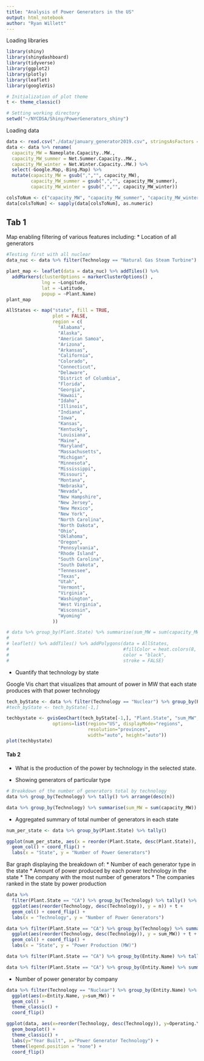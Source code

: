 ```yaml
---
title: "Analysis of Power Generators in the US"
output: html_notebook
author: "Ryan Willett"
---
```


Loading libraries
```r
library(shiny)
library(shinydashboard)
library(tidyverse)
library(ggplot2)
library(plotly)
library(leaflet)
library(googleVis)

# Initialization of plot theme
t <- theme_classic()

# Setting working directory
setwd("~/NYCDSA/Shiny/PowerGenerators_shiny")
```

Loading data
```r
data <- read.csv("./data/january_generator2019.csv", stringsAsFactors = F, header = T)
data <- data %>% rename(
  capacity_MW = Nameplate.Capacity..MW.,
  capacity_MW_summer = Net.Summer.Capacity..MW.,
  capacity_MW_winter = Net.Winter.Capacity..MW.) %>% 
  select(-Google.Map,-Bing.Map) %>% 
  mutate(capacity_MW = gsub(",","", capacity_MW), 
         capacity_MW_summer = gsub(",","", capacity_MW_summer),
         capacity_MW_winter = gsub(",","", capacity_MW_winter))

colsToNum <- c("capacity_MW", "capacity_MW_summer", "capacity_MW_winter")
data[colsToNum] <- sapply(data[colsToNum], as.numeric)
```

## Tab 1

Map enabling filtering of various features including: 
* Location of all generators

```r

#Testing first with all nuclear
data_nuc <- data %>% filter(Technology == "Natural Gas Steam Turbine")

plant_map <- leaflet(data = data_nuc) %>% addTiles() %>%
  addMarkers(clusterOptions = markerClusterOptions() ,
             lng = ~Longitude,
             lat = ~Latitude,
             popup = ~Plant.Name)
plant_map

```

```r
AllStates <- map("state", fill = TRUE,
                 plot = FALSE,
                 region = c(
                   "Alabama",
                   "Alaska",
                   "American Samoa",
                   "Arizona",
                   "Arkansas",
                   "California",
                   "Colorado",
                   "Connecticut",
                   "Delaware",
                   "District of Columbia",
                   "Florida",
                   "Georgia",
                   "Hawaii",
                   "Idaho",
                   "Illinois",
                   "Indiana",
                   "Iowa",
                   "Kansas",
                   "Kentucky",
                   "Louisiana",
                   "Maine",
                   "Maryland",
                   "Massachusetts",
                   "Michigan",
                   "Minnesota",
                   "Mississippi",
                   "Missouri",
                   "Montana",
                   "Nebraska",
                   "Nevada",
                   "New Hampshire",
                   "New Jersey",
                   "New Mexico",
                   "New York",
                   "North Carolina",
                   "North Dakota",
                   "Ohio",
                   "Oklahoma",
                   "Oregon",
                   "Pennsylvania",
                   "Rhode Island",
                   "South Carolina",
                   "South Dakota",
                   "Tennessee",
                   "Texas",
                   "Utah",
                   "Vermont",
                   "Virginia",
                   "Washington",
                   "West Virginia",
                   "Wisconsin",
                   "Wyoming"
                 ))
```

```r
# data %>% group_by(Plant.State) %>% summarise(sum_MW = sum(capacity_MW)) %>% arrange(Plant.State)
# 
# leaflet() %>% addTiles() %>% addPolygons(data = AllStates,
#                                          #fillColor = heat.colors(8, alpha = 1),
#                                          color = "black",
#                                          stroke = FALSE)
```

* Quantify that technology by state

Google Vis chart that visualizes that amount of power in MW that each state produces with that power technology
```r
tech_byState <- data %>% filter(Technology == "Nuclear") %>% group_by(Plant.State) %>% summarise(sum_MW = sum(capacity_MW)) %>% as.data.frame()
#tech_byState <- tech_byState[-1,]

techbystate <- gvisGeoChart(tech_byState[-1,], "Plant.State", "sum_MW",
                 options=list(region="US", displayMode="regions",
                              resolution="provinces",
                              width="auto", height="auto"))
plot(techbystate)
```

#### Tab 2 ####

* What is the production of the power by technology in the selected state.



* Showing generators of particular type

```r

# Breakdown of the number of generators total by technology
data %>% group_by(Technology) %>% tally() %>% arrange(desc(n))

data %>% group_by(Technology) %>% summarise(sum_MW = sum(capacity_MW)) %>% arrange(desc(sum_MW))
```

* Aggregated summary of total number of generators in each state
```r
num_per_state <- data %>% group_by(Plant.State) %>% tally()

ggplot(num_per_state, aes(x = reorder(Plant.State, desc(Plant.State)), y = n)) + t +
  geom_col() + coord_flip() +
  labs(x = "State", y = "Number of Power Generators")
```

Bar graph displaying the breakdown of:
* Number of each generator type in the state
* Amount of power produced  by each power technology in the state 
* The company with the most number of generators
* The companies ranked in the state by power production
```r
data %>% 
  filter(Plant.State == "CA") %>% group_by(Technology) %>% tally() %>% arrange(desc(n)) %>% 
  ggplot(aes(reorder(Technology, desc(Technology)), y = n)) + t +
  geom_col() + coord_flip() +
  labs(x = "Technology", y = "Number of Power Generators")

data %>% filter(Plant.State == "CA") %>% group_by(Technology) %>% summarise(sum_MW = sum(capacity_MW)) %>% arrange(desc(sum_MW)) %>% 
  ggplot(aes(reorder(Technology, desc(Technology)), y = sum_MW)) + t +
  geom_col() + coord_flip() +
  labs(x = "State", y = "Power Production (MW)")

data %>% filter(Plant.State == "CA") %>% group_by(Entity.Name) %>% tally() %>% filter(n==max(n))

data %>% filter(Plant.State == "CA") %>% group_by(Entity.Name) %>% summarise(sum_MW = sum(capacity_MW)) %>% filter(sum_MW == max(sum_MW))
```

* Number of power generator by company
```r
data %>% filter(Technology == "Nuclear") %>% group_by(Entity.Name) %>% summarise(sum_MW = sum(capacity_MW)) %>% arrange(desc(sum_MW)) %>% slice(0:20) %>% 
  ggplot(aes(x=Entity.Name, y=sum_MW)) + 
  geom_col() + 
  theme_classic() +
  coord_flip()
```

```r
ggplot(data, aes(x=reorder(Technology, desc(Technology)), y=Operating.Year, col=Technology)) + 
  geom_boxplot() +
  theme_classic() + 
  labs(y="Year Built", x="Power Generator Technology") +
  theme(legend.position = "none") +
  coord_flip()
```

